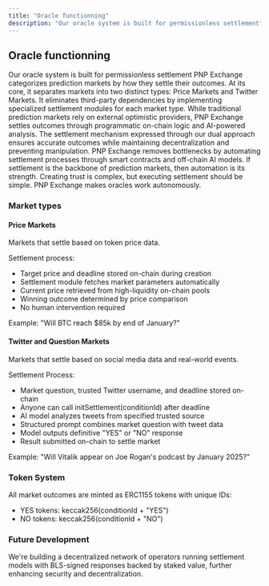 ```yaml
---
title: "Oracle functionning"
description: "Our oracle system is built for permissionless settlement"
---
```



## Oracle functionning

Our oracle system is built for permissionless settlement
PNP Exchange categorizes prediction markets by how they settle their outcomes.
At its core, it separates markets into two distinct types: Price Markets and Twitter Markets.
It eliminates third-party dependencies by implementing specialized settlement modules for each market type.
While traditional prediction markets rely on external optimistic providers, PNP Exchange settles outcomes through programmatic on-chain logic and AI-powered analysis.
The settlement mechanism expressed through our dual approach ensures accurate outcomes while maintaining decentralization and preventing manipulation.
PNP Exchange removes bottlenecks by automating settlement processes through smart contracts and off-chain AI models.
If settlement is the backbone of prediction markets, then automation is its strength.
Creating trust is complex, but executing settlement should be simple.
PNP Exchange makes oracles work autonomously.

### Market types

#### Price Markets
Markets that settle based on token price data.

Settlement process:
- Target price and deadline stored on-chain during creation
- Settlement module fetches market parameters automatically
- Current price retrieved from high-liquidity on-chain pools
- Winning outcome determined by price comparison
- No human intervention required

Example: "Will BTC reach $85k by end of January?"

#### Twitter and Question Markets
Markets that settle based on social media data and real-world events.

Settlement Process:
- Market question, trusted Twitter username, and deadline stored on-chain
- Anyone can call initSettlement(conditionId) after deadline
- AI model analyzes tweets from specified trusted source
- Structured prompt combines market question with tweet data
- Model outputs definitive "YES" or "NO" response
- Result submitted on-chain to settle market

Example: "Will Vitalik appear on Joe Rogan's podcast by January 2025?"

### Token System
All market outcomes are minted as ERC1155 tokens with unique IDs:
- YES tokens: keccak256(conditionId + "YES")
- NO tokens: keccak256(conditionId + "NO") 

### Future Development
We're building a decentralized network of operators running settlement models with BLS-signed responses backed by staked value, further enhancing security and decentralization.
